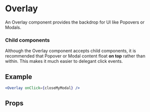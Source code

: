 
<Meta component={Overlay} title="🛠 Utilities/UI Convenience/Overlay" />

# Overlay

An Overlay component provides the backdrop for UI like Popovers or Modals.

### Child components

Although the Overlay component accepts child components, it is recommended that Popover or Modal content float **on top** rather than within. This makes it much easier to delegant click events.

## Example

```jsx
<Overlay onClick={closeMyModal} />
```

## Props

<Props of={Overlay} />
